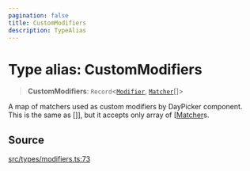 ```yaml
---
pagination: false
title: CustomModifiers
description: TypeAlias
---
```


# Type alias: CustomModifiers

> **CustomModifiers**: `Record`\<[`Modifier`](/api/latest/type-aliases/Modifier.mdx), [`Matcher`](/api/latest/type-aliases/Matcher.mdx)[]\>

A map of matchers used as custom modifiers by DayPicker component. This is
the same as []], but it accepts only array of [[Matcher](/api/latest/type-aliases/DayModifiers.mdx)s.

## Source

[src/types/modifiers.ts:73](https://github.com/gpbl/react-day-picker/blob/575f9be39/src/types/modifiers.ts#L73)

